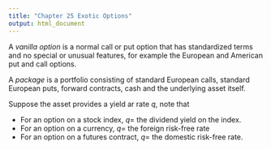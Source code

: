 ```yaml
---
title: "Chapter 25 Exotic Options"
output: html_document
---
```


A *vanilla option* is a normal call or put option that has standardized terms and no special or unusual features, for example the European and American put and call options.

A *package* is a portfolio consisting of standard European calls, standard European puts, forward contracts, cash and the underlying asset itself.

Suppose the asset provides a yield ar rate $q$, note that

* For an option on a stock index, $q =$ the dividend yield on the index.
* For an option on a currency, $q =$ the foreign risk-free rate
* For an option on a futures contract, $q =$ the domestic risk-free rate.



























